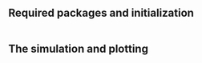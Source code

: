 
Required packages and initialization
------------------------------------

```r

```

The simulation and plotting
---------------------------

```r

```
